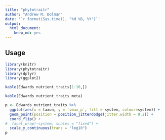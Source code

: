 ```yaml
---
title: "phytotraitr"
author: "Andrew M. Dolman"
date: '`r format(Sys.time(), "%d %B, %Y")`'
output: 
  html_document: 
    keep_md: yes
---
```


## Usage

```r
library(knitr)
library(phytotraitr)
library(dplyr)
library(ggplot2)
```

```r
kable(Edwards_nutrient_traits[1:10,])

kable(Edwards_nutrient_traits_meta)
```

```r
p <- Edwards_nutrient_traits %>% 
  ggplot(aes(x = taxon, y = `vmax_p`, fill = system, colour=system)) +
  geom_point(position = position_jitterdodge(jitter.width = 0.2)) + 
  coord_flip() +
#  facet_wrap(~system, scales = "fixed") + 
  scale_y_continuous(trans = "log10")
p

```


